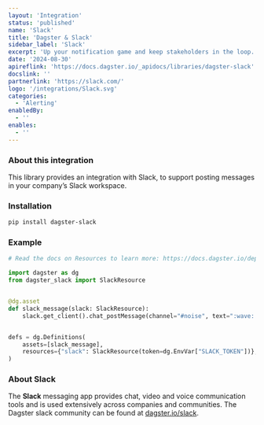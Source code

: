 ```yaml
---
layout: 'Integration'
status: 'published'
name: 'Slack'
title: 'Dagster & Slack'
sidebar_label: 'Slack'
excerpt: 'Up your notification game and keep stakeholders in the loop.'
date: '2024-08-30'
apireflink: 'https://docs.dagster.io/_apidocs/libraries/dagster-slack'
docslink: ''
partnerlink: 'https://slack.com/'
logo: '/integrations/Slack.svg'
categories:
  - 'Alerting'
enabledBy:
  - ''
enables:
  - ''
---
```


### About this integration

This library provides an integration with Slack, to support posting messages in your company’s Slack workspace.

### Installation

```bash
pip install dagster-slack
```

### Example

```python
# Read the docs on Resources to learn more: https://docs.dagster.io/deployment/resources

import dagster as dg
from dagster_slack import SlackResource


@dg.asset
def slack_message(slack: SlackResource):
    slack.get_client().chat_postMessage(channel="#noise", text=":wave: hey there!")


defs = dg.Definitions(
    assets=[slack_message],
    resources={"slack": SlackResource(token=dg.EnvVar["SLACK_TOKEN"])},
)

```

### About Slack

The **Slack** messaging app provides chat, video and voice communication tools and is used extensively across companies and communities. The Dagster slack community can be found at [dagster.io/slack](https://dagster.io/slack).

